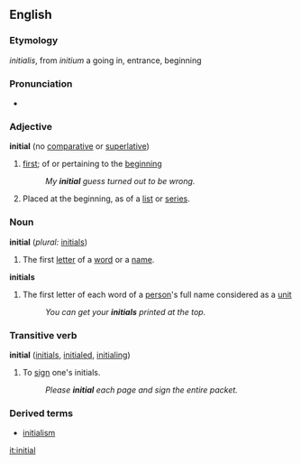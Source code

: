 ==English==

===Etymology===
{{L.}} ''initialis'', from ''initium'' a going in, entrance, beginning

===Pronunciation===
<!--IPA/SAMPA above audio, please-->
*{{audio|en-us-initial.ogg|Audio (US)}}

===Adjective===
'''initial'''  (no [[comparative]] or [[superlative]])
#[[first]]; of or pertaining to the [[beginning]]
#:''My '''initial''' guess turned out to be wrong.''
#Placed at the beginning, as of a [[list]] or [[series]].

===Noun===
'''initial'''  (''plural:'' [[initials]])
#The first [[letter]] of a [[word]] or a [[name]].
'''initials'''
#The first letter of each word of a [[person]]'s full name considered as a [[unit]]
#:''You can get your '''initials''' printed at the top.''

===Transitive verb===
'''initial'''  ([[initials]], [[initialed]], [[initialing]])
#To [[sign]] one's initials.
#:''Please '''initial''' each page and sign the entire packet.''

===Derived terms===
*[[initialism]]

[[it:initial]]